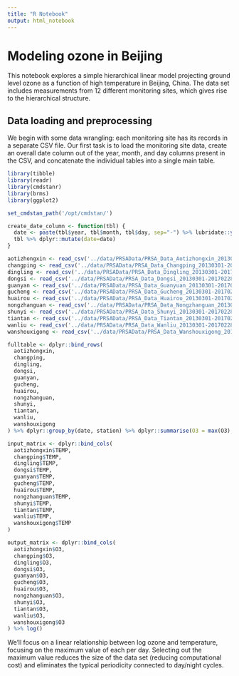 ```yaml
---
title: "R Notebook"
output: html_notebook
---
```


# Modeling ozone in Beijing

This notebook explores a simple hierarchical linear model projecting ground level ozone as a function of high temperature in Beijing, China.
The data set includes measurements from 12 different monitoring sites, which gives rise to the hierarchical structure.

## Data loading and preprocessing

We begin with some data wrangling: each monitoring site has its records in a separate CSV file. Our first task is to load the monitoring site data, create an overall date column out of the year, month, and day columns present in the CSV, and concatenate the individual tables into a single main table.

```r
library(tibble)
library(readr)
library(cmdstanr)
library(brms)
library(ggplot2)

set_cmdstan_path('/opt/cmdstan/')

create_date_column <- function(tbl) {
  date <- paste(tbl$year, tbl$month, tbl$day, sep="-") %>% lubridate::ymd()
  tbl %>% dplyr::mutate(date=date)
}

aotizhongxin <- read_csv('../data/PRSAData/PRSA_Data_Aotizhongxin_20130301-20170228.csv') %>% create_date_column()
changping <- read_csv('../data/PRSAData/PRSA_Data_Changping_20130301-20170228.csv') %>% create_date_column()
dingling <- read_csv('../data/PRSAData/PRSA_Data_Dingling_20130301-20170228.csv') %>% create_date_column()
dongsi <- read_csv('../data/PRSAData/PRSA_Data_Dongsi_20130301-20170228.csv') %>% create_date_column()
guanyan <- read_csv('../data/PRSAData/PRSA_Data_Guanyuan_20130301-20170228.csv') %>% create_date_column()
gucheng <- read_csv('../data/PRSAData/PRSA_Data_Gucheng_20130301-20170228.csv') %>% create_date_column()
huairou <- read_csv('../data/PRSAData/PRSA_Data_Huairou_20130301-20170228.csv') %>% create_date_column()
nongzhanguan <- read_csv('../data/PRSAData/PRSA_Data_Nongzhanguan_20130301-20170228.csv') %>% create_date_column()
shunyi <- read_csv('../data/PRSAData/PRSA_Data_Shunyi_20130301-20170228.csv') %>% create_date_column()
tiantan <- read_csv('../data/PRSAData/PRSA_Data_Tiantan_20130301-20170228.csv') %>% create_date_column()
wanliu <- read_csv('../data/PRSAData/PRSA_Data_Wanliu_20130301-20170228.csv') %>% create_date_column()
wanshouxigong <- read_csv('../data/PRSAData/PRSA_Data_Wanshouxigong_20130301-20170228.csv') %>% create_date_column()

fulltable <- dplyr::bind_rows(
  aotizhongxin,
  changping,
  dingling,
  dongsi,
  guanyan,
  gucheng,
  huairou,
  nongzhanguan,
  shunyi,
  tiantan,
  wanliu,
  wanshouxigong
) %>% dplyr::group_by(date, station) %>% dplyr::summarise(O3 = max(O3), TEMP = max(TEMP)) %>% dplyr::group_by(station)

input_matrix <- dplyr::bind_cols(
  aotizhongxin$TEMP,
  changping$TEMP,
  dingling$TEMP,
  dongsi$TEMP,
  guanyan$TEMP,
  gucheng$TEMP,
  huairou$TEMP,
  nongzhanguan$TEMP,
  shunyi$TEMP,
  tiantan$TEMP,
  wanliu$TEMP,
  wanshouxigong$TEMP
)

output_matrix <- dplyr::bind_cols(
  aotizhongxin$O3,
  changping$O3,
  dingling$O3,
  dongsi$O3,
  guanyan$O3,
  gucheng$O3,
  huairou$O3,
  nongzhanguan$O3,
  shunyi$O3,
  tiantan$O3,
  wanliu$O3,
  wanshouxigong$O3
) %>% log()
```

We'll focus on a linear relationship between log ozone and temperature, focusing on the maximum value of each per day. 
Selecting out the maximum value reduces the size of the data set (reducing computational cost) and eliminates the typical periodicity connected to day/night cycles.

